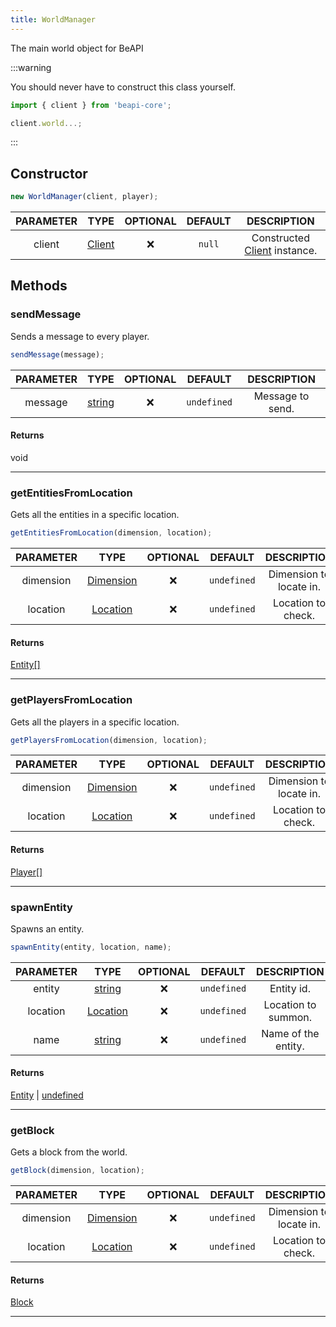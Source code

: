 ```yaml
---
title: WorldManager
---
```


The main world object for BeAPI

:::warning

You should never have to construct this class yourself.

```js
import { client } from 'beapi-core';

client.world...;
```

:::

## Constructor
```js
new WorldManager(client, player);
```
| PARAMETER | TYPE | OPTIONAL | DEFAULT | DESCRIPTION |
| :-------: | :--: | :------: | :-----: | :---------: |
| client | [Client](/docs/classes/client) |  ❌   | `null`  | Constructed [Client](/docs/classes/client) instance. |

## Methods

### sendMessage
Sends a message to every player.

```js
sendMessage(message);
```

| PARAMETER | TYPE | OPTIONAL | DEFAULT | DESCRIPTION |
| :-------: | :--: | :------: | :-----: | :---------: |
| message | [string](https://developer.mozilla.org/en-US/docs/Web/JavaScript/Reference/Global_Objects/String) |  ❌   | `undefined`  | Message to send. |

#### Returns
void
___

### getEntitiesFromLocation
Gets all the entities in a specific location.

```js
getEntitiesFromLocation(dimension, location);
```

| PARAMETER | TYPE | OPTIONAL | DEFAULT | DESCRIPTION |
| :-------: | :--: | :------: | :-----: | :---------: |
| dimension | [Dimension](/docs/typedefs/dimension) |  ❌   | `undefined`  | Dimension to locate in. |
| location | [Location](/docs/typedefs/location) |  ❌   | `undefined`  | Location to check. |

#### Returns
[Entity[]](/docs/classes/entity)
___

### getPlayersFromLocation
Gets all the players in a specific location.

```js
getPlayersFromLocation(dimension, location);
```

| PARAMETER | TYPE | OPTIONAL | DEFAULT | DESCRIPTION |
| :-------: | :--: | :------: | :-----: | :---------: |
| dimension | [Dimension](/docs/typedefs/dimension) |  ❌   | `undefined`  | Dimension to locate in. |
| location | [Location](/docs/typedefs/location) |  ❌   | `undefined`  | Location to check. |

#### Returns
[Player[]](/docs/classes/player)
___

### spawnEntity
Spawns an entity.

```js
spawnEntity(entity, location, name);
```

| PARAMETER | TYPE | OPTIONAL | DEFAULT | DESCRIPTION |
| :-------: | :--: | :------: | :-----: | :---------: |
| entity | [string](https://developer.mozilla.org/en-US/docs/Web/JavaScript/Reference/Global_Objects/String) |  ❌   | `undefined`  | Entity id. |
| location | [Location](/docs/typedefs/location) |  ❌   | `undefined`  | Location to summon. |
| name | [string](https://developer.mozilla.org/en-US/docs/Web/JavaScript/Reference/Global_Objects/String) |  ❌   | `undefined`  | Name of the entity. |

#### Returns
[Entity](/docs/classes/entity) | [undefined](https://developer.mozilla.org/en-US/docs/Web/JavaScript/Reference/Global_Objects/undefined)
___

### getBlock
Gets a block from the world.

```js
getBlock(dimension, location);
```

| PARAMETER | TYPE | OPTIONAL | DEFAULT | DESCRIPTION |
| :-------: | :--: | :------: | :-----: | :---------: |
| dimension | [Dimension](/docs/typedefs/dimension) |  ❌   | `undefined`  | Dimension to locate in. |
| location | [Location](/docs/typedefs/location) |  ❌   | `undefined`  | Location to check. |

#### Returns
[Block](https://docs.microsoft.com/en-us/minecraft/creator/scriptapi/mojang-minecraft/block)
___